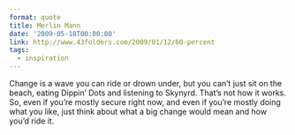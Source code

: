 ```yaml
---
format: quote
title: Merlin Mann
date: '2009-05-18T00:00:00'
link: http://www.43folders.com/2009/01/12/60-percent
tags:
  - inspiration
---
```




Change is a wave you can ride or drown under, but you can’t just sit on the beach, eating Dippin’ Dots and listening to Skynyrd. That’s not how it works. So, even if you’re mostly secure right now, and even if you’re mostly doing what you like, just think about what a big change would mean and how you’d ride it.
